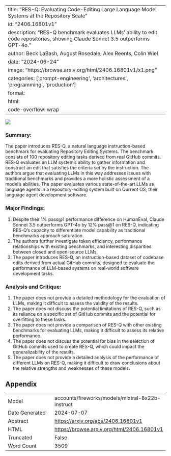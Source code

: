 
---
title: "RES-Q: Evaluating Code-Editing Large Language Model Systems at the Repository Scale"
id: "2406.16801v1"
description: "RES-Q benchmark evaluates LLMs' ability to edit code repositories, showing Claude Sonnet 3.5 outperforms GPT-4o."
author: Beck LaBash, August Rosedale, Alex Reents, Colin Wiel
date: "2024-06-24"
image: "https://browse.arxiv.org/html/2406.16801v1/x1.png"
categories: ['prompt-engineering', 'architectures', 'programming', 'production']
format:
  html:
    code-overflow: wrap
---

![](https://browse.arxiv.org/html/2406.16801v1/x1.png)

### Summary:

The paper introduces RES-Q, a natural language instruction-based benchmark for evaluating Repository Editing Systems. The benchmark consists of 100 repository editing tasks derived from real GitHub commits. RES-Q evaluates an LLM system's ability to gather information and construct an edit that satisfies the criteria set by the instruction. The authors argue that evaluating LLMs in this way addresses issues with traditional benchmarks and provides a more holistic assessment of a model’s abilities. The paper evaluates various state-of-the-art LLMs as language agents in a repository-editing system built on Qurrent OS, their language agent development software.

### Major Findings:

1. Despite their 1% pass@1 performance difference on HumanEval, Claude Sonnet 3.5 outperforms GPT-4o by 12% pass@1 on RES-Q, indicating RES-Q’s capacity to differentiate model capability as traditional benchmarks approach saturation.
2. The authors further investigate token efficiency, performance relationships with existing benchmarks, and interesting disparities between closed and open-source LLMs.
3. The paper introduces RES-Q, an instruction-based dataset of codebase edits derived from actual GitHub commits, designed to evaluate the performance of LLM-based systems on real-world software development tasks.

### Analysis and Critique:

1. The paper does not provide a detailed methodology for the evaluation of LLMs, making it difficult to assess the validity of the results.
2. The paper does not discuss the potential limitations of RES-Q, such as its reliance on a specific set of GitHub commits and the potential for overfitting to these tasks.
3. The paper does not provide a comparison of RES-Q with other existing benchmarks for evaluating LLMs, making it difficult to assess its relative performance.
4. The paper does not discuss the potential for bias in the selection of GitHub commits used to create RES-Q, which could impact the generalizability of the results.
5. The paper does not provide a detailed analysis of the performance of different LLMs on RES-Q, making it difficult to draw conclusions about the relative strengths and weaknesses of these models.

## Appendix

|          |          |
|----------|----------|
| Model     | accounts/fireworks/models/mixtral-8x22b-instruct       |
| Date Generated     | 2024-07-07       |
| Abstract | [https://arxiv.org/abs/2406.16801v1](https://arxiv.org/abs/2406.16801v1)        |
| HTML     | [https://browse.arxiv.org/html/2406.16801v1](https://browse.arxiv.org/html/2406.16801v1)       |
| Truncated       | False       |
| Word Count       | 3509       |
